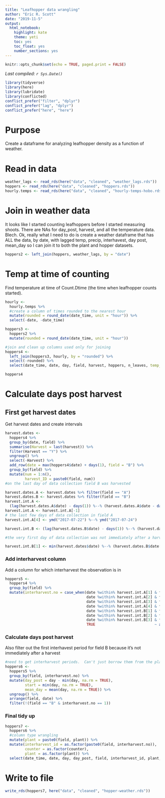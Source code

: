 ```yaml
---
title: "Leafhopper data wrangling"
author: "Eric R. Scott"
date: "2019-11-5"
output: 
  html_notebook: 
    highlight: kate
    theme: yeti
    toc: yes
    toc_float: yes
    number_sections: yes
---
```


```r
knitr::opts_chunk$set(echo = TRUE, paged.print = FALSE)
```

*Last compiled: `r Sys.Date()`*

```r
library(tidyverse)
library(here)
library(lubridate)
library(conflicted)
conflict_prefer("filter", "dplyr")
conflict_prefer("lag", "dplyr")
conflict_prefer("here", "here")
```

# Purpose

Create a dataframe for analyzing leafhopper density as a function of weather.

# Read in data

```r
weather_lags <- read_rds(here("data", "cleaned", "weather_lags.rds"))
hoppers <- read_rds(here("data", "cleaned", "hoppers.rds"))
hourly.temps <- read_rds(here("data", "cleaned", "hourly-temps-hobo.rds"))
```

# Join in weather data

It looks like I started counting leafhoppers before I started measuring shoots.  There are NAs for day_post, harvest, and all the temperature data.  Blech.  Ok, really what I need to do is create a weather dataframe that has ALL the data, by date, with lagged temp, precip, interhavest, day post, mean_day so I can join it to both the plant and hopper datasets.

```r
hoppers2 <- left_join(hoppers, weather_lags, by = "date")
```

# Temp at time of counting
Find temperature at time of Count.Dtime (the time when leafhopper counts started).

```r
hourly <-
  hourly.temps %>%
  #create a column of times rounded to the nearest hour
  mutate(rounded = round_date(date_time, unit = "hour")) %>% 
  select(-date, -date_time)

hoppers3 <-
  hoppers2 %>% 
  mutate(rounded = round_date(date_time, unit = "hour"))

#join and clean up columns used only for joining
hoppers4 <-
  left_join(hoppers3, hourly, by = "rounded") %>% 
  select(-rounded) %>% 
  select(date_time, date, day, field, harvest, hoppers, n_leaves, temp_at_count = temp_c, everything())

hoppers4
```

# Calculate days post harvest

## First get harvest dates

Get harvest dates and create intervals

```r
harvest.dates <-
  hoppers4 %>% 
  group_by(date, field) %>% 
  summarise(Harvest = last(harvest)) %>% 
  filter(Harvest == "Y") %>% 
  ungroup() %>%
  select(-Harvest) %>% 
  add_row(date = max(hoppers4$date) + days(1), field = "B") %>% 
  group_by(field) %>%
  mutate(num = 1:n(),
         harvest_ID = paste0(field, num))
#on the last day of data collection field B was harvested

harvest.dates.A <- harvest.dates %>% filter(field == "A")
harvest.dates.B <- harvest.dates %>% filter(field == "B")
harvest.int.A <-
  (lag(harvest.dates.A$date) - days(1)) %--% (harvest.dates.A$date - days(1))
harvest.int.A <- harvest.int.A[-1]
# the last few days of data collection in field A
harvest.int.A[4] <- ymd("2017-07-22") %--% ymd("2017-07-24")

harvest.int.B <- (lag(harvest.dates.B$date) - days(1)) %--% (harvest.dates.B$date - days(1))

#the very first day of data collection was not immediately after a harvest.  Add that interval manually.

harvest.int.B[1] <- min(harvest.dates$date) %--% (harvest.dates.B$date[1] - days(1))
```

### Add interharvest column

Add a column for which interharvest the observation is in

```r
hoppers5 <-
  hoppers4 %>% 
  group_by(field) %>% 
  mutate(interharvest.no = case_when(date %within% harvest.int.A[1] & field == "A" ~ 1,
                                     date %within% harvest.int.A[2] & field == "A" ~ 2,
                                     date %within% harvest.int.A[3] & field == "A" ~ 3,
                                     date %within% harvest.int.A[4] & field == "A" ~ 4,
                                     date %within% harvest.int.B[1] & field == "B" ~ 1,
                                     date %within% harvest.int.B[2] & field == "B" ~ 2,
                                     date %within% harvest.int.B[3] & field == "B" ~ 3,
                                     TRUE                           ~ as.numeric(NA)) %>% as.factor())
```

### Calculate days post harvest

Also filter out the first interhavest period for field B because it's not immediately after a harvest

```r
#need to get interharvest periods.  Can't just borrow them from the plant data.
hoppers6 <-
  hoppers5 %>%
  group_by(field, interharvest.no) %>% 
  mutate(day_post = day - min(day, na.rm = TRUE),
         start = min(day, na.rm = TRUE),
         mean_day = mean(day, na.rm = TRUE)) %>%
  ungroup() %>% 
  arrange(field, date) %>% 
  filter(!(field == "B" & interharvest.no == 1)) 
```

### Final tidy up
```r
hoppers7 <- 
  hoppers6 %>% 
  #column type wrangling
  mutate(plant = paste0(field, plant)) %>% 
  mutate(interharvest_id = as.factor(paste0(field, interharvest.no)),
         counter = as.factor(counter),
         plant = as.factor(plant)) %>% 
  select(date_time, date, day, day_post, field, interharvest_id, plant, counter, hoppers, n_leaves, temp_at_count, starts_with("temp_"), starts_with("precip"), starts_with("Q"), starts_with("L"))
```


# Write to file

```r
write_rds(hoppers7, here("data", "cleaned", "hopper-weather.rds"))
```





